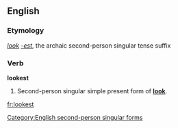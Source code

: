 ==English==
===Etymology===
''[[look]]'' ''[[-est]]'', the archaic second-person singular tense suffix

===Verb===
'''lookest'''

# {{archaic}} Second-person singular simple present form of '''[[look]]'''.

[[Category:English second-person singular forms]]

[[fr:lookest]]